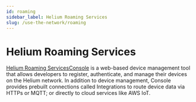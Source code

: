 ```yaml
---
id: roaming 
sidebar_label: Helium Roaming Services
slug: /use-the-network/roaming
---
```


# Helium Roaming Services

[Helium Roaming ServicesConsole](http://console.helium.com/) is a web-based device
management tool that allows developers to register, authenticate, and manage
their devices on the Helium network. In addition to device management, Console
provides prebuilt connections called Integrations to route device data via HTTPs
or MQTT; or directly to cloud services like AWS IoT.

